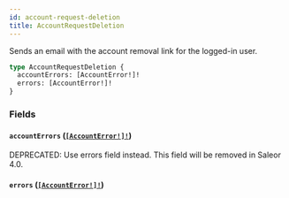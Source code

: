 ```yaml
---
id: account-request-deletion
title: AccountRequestDeletion
---
```


Sends an email with the account removal link for the logged-in user.

```graphql
type AccountRequestDeletion {
  accountErrors: [AccountError!]!
  errors: [AccountError!]!
}
```

### Fields

#### `accountErrors` ([`[AccountError!]!`](../../../developer/api-reference/objects/account-error))

<span class="badge badge--warning">DEPRECATED: Use errors field instead. This field will be removed in Saleor 4.0.</span>

#### `errors` ([`[AccountError!]!`](../../../developer/api-reference/objects/account-error))
